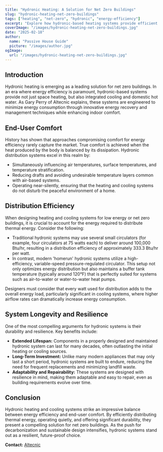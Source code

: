 ```yaml
---
title: "Hydronic Heating: A Solution for Net Zero Buildings"
slug: "hydronic-heating-net-zero-buildings"
tags: ["heating", "net-zero", "hydronic", "energy-efficiency"]
excerpt: "Explore how hydronic-based heating systems provide efficient solutions for net zero buildings while maintaining superior comfort levels."
coverImage: "/images/hydronic-heating-net-zero-buildings.jpg"
date: "2025-02-18"
author:
  name: "Passive House Guide"
  picture: "/images/author.jpg"
ogImage:
  url: "/images/hydronic-heating-net-zero-buildings.jpg"
---
```


## Introduction

Hydronic heating is emerging as a leading solution for net zero buildings. In an era where energy efficiency is paramount, hydronic-based systems provide not just space heating, but also integrated cooling and domestic hot water. As Gary Perry of Altecnic explains, these systems are engineered to minimize energy consumption through innovative energy recovery and management techniques while enhancing indoor comfort.

## End-User Comfort

History has shown that approaches compromising comfort for energy efficiency rarely capture the market. True comfort is achieved when the heat produced by the body is balanced by its dissipation. Hydronic distribution systems excel in this realm by:

- Simultaneously influencing air temperatures, surface temperatures, and temperature stratification.
- Reducing drafts and avoiding undesirable temperature layers common with air-based systems.
- Operating near-silently, ensuring that the heating and cooling systems do not disturb the peaceful environment of a home.

## Distribution Efficiency

When designing heating and cooling systems for low energy or net zero buildings, it is crucial to account for the energy required to distribute thermal energy. Consider the following:

- Traditional hydronic systems may use several small circulators (for example, four circulators at 75 watts each) to deliver around 100,000 Btu/hr, resulting in a distribution efficiency of approximately 333.3 Btu/hr per watt.
- In contrast, modern 'homerun' hydronic systems utilize a high-efficiency, variable-speed pressure-regulated circulator. This setup not only optimizes energy distribution but also maintains a buffer tank temperature (typically around 120°F) that is perfectly suited for systems such as air-to-water or water-to-water heat pumps.

Designers must consider that every watt used for distribution adds to the overall energy load, particularly significant in cooling systems, where higher airflow rates can dramatically increase energy consumption.

## System Longevity and Resilience

One of the most compelling arguments for hydronic systems is their durability and resilience. Key benefits include:

- **Extended Lifespan:** Components in a properly designed and maintained hydronic system can last for many decades, often outlasting the initial heating or cooling sources.
- **Long-Term Investment:** Unlike many modern appliances that may only last a short period, hydronic systems are built to endure, reducing the need for frequent replacements and minimizing landfill waste.
- **Adaptability and Repairability:** These systems are designed with resilience in mind, making them adaptable and easy to repair, even as building requirements evolve over time.

## Conclusion

Hydronic heating and cooling systems strike an impressive balance between energy efficiency and end-user comfort. By efficiently distributing thermal energy, operating quietly, and offering significant durability, they present a compelling solution for net zero buildings. As the push for decarbonization and sustainable design intensifies, hydronic systems stand out as a resilient, future-proof choice.

**Contact:** [Altecnic](https://www.altecnic.co.uk)
